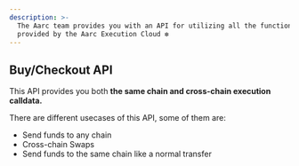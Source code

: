 ```yaml
---
description: >-
  The Aarc team provides you with an API for utilizing all the functions
  provided by the Aarc Execution Cloud ❇️
---
```


## Buy/Checkout API

This API provides you both **the same chain and cross-chain execution calldata.**

There are different usecases of this API, some of them are:

* Send funds to any chain&#x20;
* Cross-chain Swaps&#x20;
* Send funds to the same chain like a normal transfer
